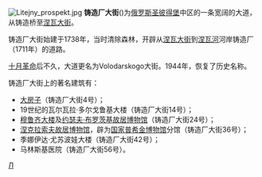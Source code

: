 {{Coord|59.9408|N|30.3483|E|display=title}}
[[File:Litejny_prospekt.jpg|thumb]]
'''铸造厂大街'''({{lang-ru|Лите́йный проспе́кт}})为[[俄罗斯|俄罗斯]][[圣彼得堡|圣彼得堡]]中区的一条宽阔的大道，从铸造桥至[[涅瓦大街|涅瓦大街]]。

铸造厂大街始建于1738年，当时清除森林，开辟从[[涅瓦大街|涅瓦大街]]到[[涅瓦河|涅瓦河]]河岸铸造厂（1711年）的道路。

[[十月革命|十月革命]]后不久，大道更名为Volodarskogo大街。1944年，恢复了历史名称。  

铸造厂大街上的著名建筑有：
*[[大房子_(圣彼得堡)|大房子]]（铸造厂大街4号）；
*19世纪的瓦尔瓦拉·多尔戈鲁基大楼（铸造厂大街14号）；
*[[穆鲁齐大楼|穆鲁齐大楼]]及[[约瑟夫·布罗茨基故居博物馆|约瑟夫·布罗茨基故居博物馆]]（铸造厂大街24号）；
*[[涅克拉索夫故居博物馆|涅克拉索夫故居博物馆]]，辟为[[国家普希金博物馆|国家普希金博物馆]]分馆（铸造厂大街36号）；
*季娜伊达·尤苏波娃大楼（铸造厂大街42号）；
*马林斯基医院（铸造厂大街56号）。

{{Commons category|Liteyny Prospekt}}

[[Category:圣彼得堡街道|Л]]